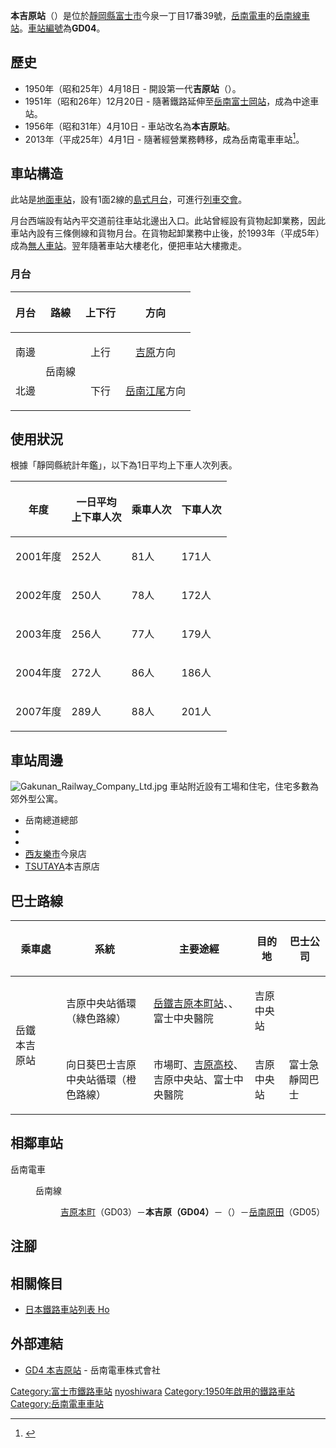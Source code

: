 {{NoteTA|G1=Transport
|T=zh-hans:本吉原站;zh-hk:本吉原站;zh-tw:本吉原車站;
|1=zh-hans:本吉原站;zh-hk:本吉原站;zh-tw:本吉原車站;
}}
{{Infobox station
|公司色 = #ff4f00
|站名 = 本吉原
|圖片 = Gakunan-Tetsudo_Hon-Yoshiwara_Station.jpg
|圖片說明 = 車站月台（2008年4月）
|日文原名 = 本吉原
|平假名 = ほんよしわら
|羅馬拼音 = HONYOSHIWARA
|副站名 = 
|電報略號 = 
|所在地 = {{JPN}}[[靜岡縣|靜岡縣]][[富士市|富士市]]今泉一丁目17番39號
|座標 = {{coord|35|9|43.12|N|138|41|33.30|E|type:railwaystation_region:JP-24|display=inline,title}}
|車站構造 = [[地面車站|地面車站]]
|月台配置 = 1面2線
|啟用年月日 = 1950年（[[昭和|昭和]]25年）4月18日
|廢站年月日 = 
|乘客人數 = 129
|上下車人次 = 
|統計年度 = 2018
|轉車 = 
|全寬備註 = [[無人車站|無人車站]]
|adjacent = {{Adjacent stations|system=岳南電車|line=GD|left=吉原本町|right=岳南原田|note-left=GD03<br>0.3km|note-mid=GD04<br>距離[[吉原站|吉原]]3.0km|note-right=GD05<br>1.4km}}
}}
'''本吉原站'''（{{jpn|j=本吉原駅|hg=ほんよしわらえき|rm=Honyoshiwara eki|f=y}}）是位於[[靜岡縣|靜岡縣]][[富士市|富士市]]今泉一丁目17番39號，[[岳南電車|岳南電車]]的[[岳南線|岳南線]][[鐵路車站|車站]]。[[車站編號|車站編號]]為'''GD04'''。

== 歷史 ==
* 1950年（昭和25年）4月18日 - {{Translink|ja|岳南鉄道|岳南鐵道}}開設第一代'''吉原站'''（{{jpn|j=吉原駅|hg=よしわらえき}}）。
* 1951年（昭和26年）12月20日 - 隨著鐵路延伸至[[岳南富士岡站|岳南富士岡站]]，成為中途車站。
* 1956年（昭和31年）4月10日 - 車站改名為'''本吉原站'''。
* 2013年（平成25年）4月1日 - 隨著經營業務轉移，成為岳南電車車站<ref name="nikkei20130125">{{Cite_news|title=岳南鉄道、鉄道事業を分割し４月子会社設立|newspaper=[[日本經濟新聞|日本經濟新聞]]|date=2013-01-25|url=http://www.nikkei.com/article/DGXNZO50949390U3A120C1L61000/|accessdate=2013-01-27|language=ja|archive-date=2021-02-14|archive-url=https://web.archive.org/web/20210214103457/https://www.nikkei.com/article/DGXNZO50949390U3A120C1L61000/|dead-url=no}}</ref>。

== 車站構造 ==
此站是[[地面車站|地面車站]]，設有1面2線的[[島式月台|島式月台]]，可進行[[列車交會|列車交會]]。

月台西端設有站內平交道前往車站北邊出入口。此站曾經設有貨物起卸業務，因此車站內設有三條側線和貨物月台。在貨物起卸業務中止後，於1993年（平成5年）成為[[無人車站|無人車站]]。翌年隨著車站大樓老化，便把車站大樓撒走。

=== 月台 ===
{| rules="rows" class="wikitable"
!月台!!路線!!上下行!!方向
|-
! 南邊
| rowspan=2 style="text-align:center"| {{color|#ff4f00"|■}}岳南線
| style="text-align:center"| 上行
| style="text-align:center"| [[吉原車站#岳南電車|吉原]]方向
|-
! 北邊
| style="text-align:center"| 下行
| style="text-align:center"| [[岳南江尾站|岳南江尾]]方向
|}

== 使用狀況 ==
根據「靜岡縣統計年鑑」，以下為1日平均上下車人次列表。

{| class="wikitable" style="margin: 1em 0.2em; text-align: center;"
|- style="background: #ddd;"
!年度
!一日平均<br />上下車人次
!乘車人次
!下車人次
|-
|2001年度||252人||81人||171人
|-
|2002年度||250人||78人||172人
|-
|2003年度||256人||77人||179人
|-
|2004年度||272人||86人||186人
|-
|2007年度||289人||88人||201人
|}

== 車站周邊 ==
[[File:Gakunan_Railway_Company_Ltd.jpg|thumb]]
車站附近設有工場和住宅，住宅多數為郊外型公寓。
* 岳南總道總部
* {{Translink|ja|富士市立今泉小学校|富士市立今泉小學}}
* {{Translink|ja|富士市立吉原第二中学校|富士市立吉原第二中學}}
* [[西友|西友樂市]]今泉店
* [[文化便利俱樂部|TSUTAYA]]本吉原店

== 巴士路線 ==
{| class="wikitable"
!colspan="2"|乘車處!!系統!!主要途經!!目的地!!巴士公司!!備註
|-
|rowspan="2"|岳鐵本吉原站||rowspan="1"| ||{{Translink|ja|富士市コミュニティバス|富士市社區巴士|向日葵巴士}}吉原中央站循環（綠色路線）||[[吉原本町站|岳鐵吉原本町站]]、{{Translink|ja|吉原中央駅|吉原中央站}}、富士中央醫院||吉原中央站||{{Translink|ja|富士急静岡バス|富士急靜岡巴士}}||平日和星期六服務
|-
|rowspan="1"| ||向日葵巴士吉原中央站循環（橙色路線）||市場町、[[静冈县立吉原高等学校|吉原高校]]、吉原中央站、富士中央醫院||吉原中央站||富士急靜岡巴士||平日和星期六服務
|}

== 相鄰車站 ==
; 岳南電車
: {{color|#ff4f00|■}}岳南線
:: [[吉原本町站|吉原本町]]（GD03）－'''本吉原（GD04）'''－（{{Translink|ja|田宿信号所|田宿號誌站}}）－[[岳南原田站|岳南原田]]（GD05）

== 注腳 ==
{{Reflist}}
== 相關條目 ==
{{commonscat|Hon-Yoshiwara Station}}
* [[日本鐵路車站列表_Ho|日本鐵路車站列表 Ho]]
== 外部連結 ==
* [https://www.gakutetsu.jp/station/honyoshiwara.html GD4 本吉原站] {{Wayback|url=https://www.gakutetsu.jp/station/honyoshiwara.html |date=20210309133426 }}{{ja icon}} - 岳南電車株式會社
{{岳南線}}
{{DEFAULTSORT:Hon-Yoshiwara}}
[[Category:富士市鐵路車站|Category:富士市鐵路車站]]
[[Category:日本鐵路車站_Ho|nyoshiwara]]
[[Category:1950年啟用的鐵路車站|Category:1950年啟用的鐵路車站]]
[[Category:岳南電車車站|Category:岳南電車車站]]